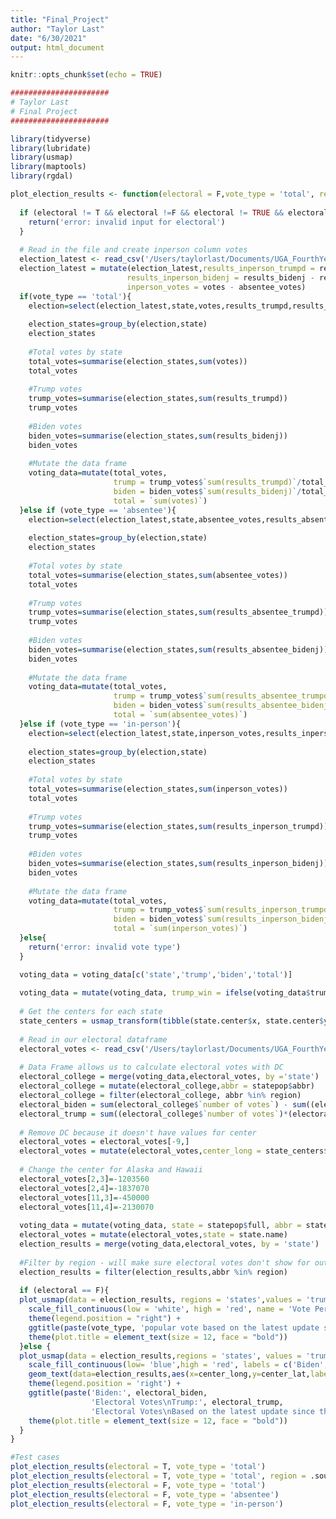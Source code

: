 ```yaml
---
title: "Final_Project"
author: "Taylor Last"
date: "6/30/2021"
output: html_document
---
```


```r
knitr::opts_chunk$set(echo = TRUE)
```

```r
######################
# Taylor Last
# Final Project
######################

library(tidyverse)
library(lubridate)
library(usmap)
library(maptools)
library(rgdal)

plot_election_results <- function(electoral = F,vote_type = 'total', region = statepop$abbr){
  
  if (electoral != T && electoral !=F && electoral != TRUE && electoral != FALSE){
    return('error: invalid input for electoral')
  }
  
  # Read in the file and create inperson column votes
  election_latest <- read_csv('/Users/taylorlast/Documents/UGA_FourthYear/STAT_4365/USElection2020-NYT-Results-master/data/latest/presidential.csv', na = c('','NA',"NULL",'PrivacySuppressed'))
  election_latest = mutate(election_latest,results_inperson_trumpd = results_trumpd - results_absentee_trumpd,
                          results_inperson_bidenj = results_bidenj - results_absentee_bidenj,
                          inperson_votes = votes - absentee_votes)
  if(vote_type == 'total'){
    election=select(election_latest,state,votes,results_trumpd,results_bidenj)
    
    election_states=group_by(election,state)
    election_states
    
    #Total votes by state
    total_votes=summarise(election_states,sum(votes))
    total_votes
    
    #Trump votes
    trump_votes=summarise(election_states,sum(results_trumpd))
    trump_votes
    
    #Biden votes
    biden_votes=summarise(election_states,sum(results_bidenj))
    biden_votes
    
    #Mutate the data frame
    voting_data=mutate(total_votes,
                       trump = trump_votes$`sum(results_trumpd)`/total_votes$`sum(votes)`,
                       biden = biden_votes$`sum(results_bidenj)`/total_votes$`sum(votes)`,
                       total = `sum(votes)`)
  }else if (vote_type == 'absentee'){
    election=select(election_latest,state,absentee_votes,results_absentee_trumpd,results_absentee_bidenj)
    
    election_states=group_by(election,state)
    election_states
    
    #Total votes by state
    total_votes=summarise(election_states,sum(absentee_votes))
    total_votes
    
    #Trump votes
    trump_votes=summarise(election_states,sum(results_absentee_trumpd))
    trump_votes
    
    #Biden votes
    biden_votes=summarise(election_states,sum(results_absentee_bidenj))
    biden_votes
    
    #Mutate the data frame
    voting_data=mutate(total_votes,
                       trump = trump_votes$`sum(results_absentee_trumpd)`/total_votes$`sum(absentee_votes)`,
                       biden = biden_votes$`sum(results_absentee_bidenj)`/total_votes$`sum(absentee_votes)`,
                       total = `sum(absentee_votes)`)
  }else if (vote_type == 'in-person'){
    election=select(election_latest,state,inperson_votes,results_inperson_trumpd,results_inperson_bidenj)
    
    election_states=group_by(election,state)
    election_states
    
    #Total votes by state
    total_votes=summarise(election_states,sum(inperson_votes))
    total_votes
    
    #Trump votes
    trump_votes=summarise(election_states,sum(results_inperson_trumpd))
    trump_votes
    
    #Biden votes
    biden_votes=summarise(election_states,sum(results_inperson_bidenj))
    biden_votes
    
    #Mutate the data frame
    voting_data=mutate(total_votes,
                       trump = trump_votes$`sum(results_inperson_trumpd)`/total_votes$`sum(inperson_votes)`,
                       biden = biden_votes$`sum(results_inperson_bidenj)`/total_votes$`sum(inperson_votes)`,
                       total = `sum(inperson_votes)`)
  }else{
    return('error: invalid vote type')
  }

  voting_data = voting_data[c('state','trump','biden','total')]
  
  voting_data = mutate(voting_data, trump_win = ifelse(voting_data$trump > voting_data$biden,1,0))
  
  # Get the centers for each state
  state_centers = usmap_transform(tibble(state.center$x, state.center$y,state.name))
  
  # Read in our electoral dataframe
  electoral_votes <- read_csv('/Users/taylorlast/Documents/UGA_FourthYear/STAT_4365/electoralvotes.csv')
  
  # Data Frame allows us to calculate electoral votes with DC
  electoral_college = merge(voting_data,electoral_votes, by ='state')
  electoral_college = mutate(electoral_college,abbr = statepop$abbr)
  electoral_college = filter(electoral_college, abbr %in% region)
  electoral_biden = sum(electoral_college$`number of votes`) - sum((electoral_college$`number of votes`)*(electoral_college$trump_win))
  electoral_trump = sum((electoral_college$`number of votes`)*(electoral_college$trump_win))
  
  # Remove DC because it doesn't have values for center
  electoral_votes = electoral_votes[-9,]
  electoral_votes = mutate(electoral_votes,center_long = state_centers$state.center.x.1, center_lat = state_centers$state.center.y.1)
  
  # Change the center for Alaska and Hawaii
  electoral_votes[2,3]=-1203560
  electoral_votes[2,4]=-1837070
  electoral_votes[11,3]=-450000
  electoral_votes[11,4]=-2130070
  
  voting_data = mutate(voting_data, state = statepop$full, abbr = statepop$abbr)
  electoral_votes = mutate(electoral_votes,state = state.name)
  election_results = merge(voting_data,electoral_votes, by = 'state')
  
  #Filter by region - will make sure electoral votes don't show for out of region
  election_results = filter(election_results,abbr %in% region)
  
  if (electoral == F){
  plot_usmap(data = election_results, regions = 'states',values = 'trump',include = region) +
    scale_fill_continuous(low = 'white', high = 'red', name = 'Vote Percentage for Trump')+
    theme(legend.position = "right") +
    ggtitle(paste(vote_type, 'popular vote based on the latest update since the election'))+
    theme(plot.title = element_text(size = 12, face = "bold"))
  }else {
  plot_usmap(data = election_results,regions = 'states', values = 'trump_win', include = region) +
    scale_fill_continuous(low= 'blue',high = 'red', labels = c('Biden','Trump'), breaks = c(0,1), name = 'Candidate',guide = 'legend') +
    geom_text(data=election_results,aes(x=center_long,y=center_lat,label = `number of votes`)) +
    theme(legend.position = 'right') +
    ggtitle(paste('Biden:', electoral_biden,
                  'Electoral Votes\nTrump:', electoral_trump,
                  'Electoral Votes\nBased on the latest update since the election'))+
    theme(plot.title = element_text(size = 12, face = "bold"))
  }
}
```


```r
#Test cases
plot_election_results(electoral = T, vote_type = 'total')
plot_election_results(electoral = T, vote_type = 'total', region = .south_region)
plot_election_results(electoral = F, vote_type = 'total')
plot_election_results(electoral = F, vote_type = 'absentee')
plot_election_results(electoral = F, vote_type = 'in-person')

```

